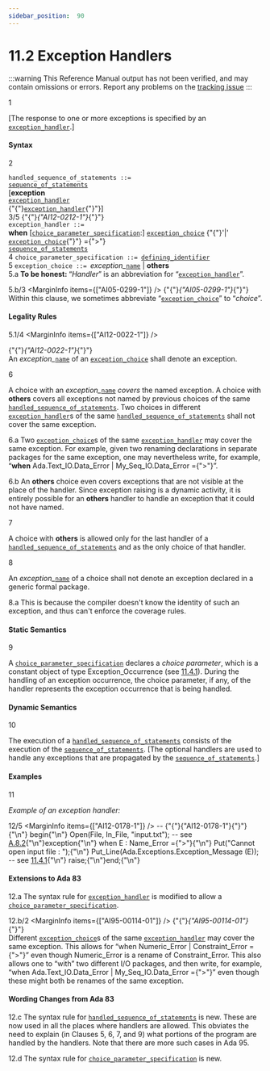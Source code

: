 ```yaml
---
sidebar_position:  90
---
```


# 11.2 Exception Handlers

:::warning
This Reference Manual output has not been verified,
and may contain omissions or errors.
Report any problems on the [tracking issue](https://github.com/ada-lang-io/ada-lang-io/issues/20)
:::


<MarginText>1</MarginText>
<p>[The response to one or more exceptions is specified by an <code><a href="../AA-11/AA-11.2#S0305">exception_handler</a></code>.] <br /></p>


#### Syntax

<MarginText>2</MarginText>

<CodeBlock>
<code>handled_sequence_of_statements</code><a id="S0304"></a><code> ::= </code><br />     <code><a href="../AA-5/AA-5.1#S0166">sequence_of_statements</a></code><br />  [<strong>exception</strong><br />     <code><a href="../AA-11/AA-11.2#S0305">exception_handler</a></code><br />    {"{"}<code><a href="../AA-11/AA-11.2#S0305">exception_handler</a></code>{"}"}]<br />

</CodeBlock>
<MarginText>3/5</MarginText>
<MarginInfo items={["AI12-0212-1"]} />

<CodeBlock>
{"{"}<em>{"AI12-0212-1"}</em>{"}"} <br /><code>exception_handler</code><a id="S0305"></a><code> ::= </code><br />  <strong>when</strong> [<code><a href="../AA-11/AA-11.2#S0306">choice_parameter_specification</a></code>:] <code><a href="../AA-11/AA-11.2#S0307">exception_choice</a></code> {"{"}'|'  <code><a href="../AA-11/AA-11.2#S0307">exception_choice</a></code>{"}"} ={">"}<br />     <code><a href="../AA-5/AA-5.1#S0166">sequence_of_statements</a></code><br />

</CodeBlock>
<MarginText>4</MarginText>

<CodeBlock>
<code>choice_parameter_specification</code><a id="S0306"></a><code> ::= </code><code><a href="../AA-3/AA-3.1#S0022">defining_identifier</a></code><br />

</CodeBlock>
<MarginText>5</MarginText>

<CodeBlock>
<code>exception_choice</code><a id="S0307"></a><code> ::= </code><em>exception_</em><code><a href="../AA-4/AA-4.1#S0091">name</a></code> | <strong>others</strong><br />

</CodeBlock>
<MarginText>5.a</MarginText>
<Admonition type="aarm" aarm="note" title="Note: ">
<strong>To be honest: </strong>&ldquo;<em>Handler</em>&rdquo; is an abbreviation for &ldquo;<code><a href="../AA-11/AA-11.2#S0305">exception_handler</a></code>&rdquo;.<br /></Admonition>

<MarginText>5.b/3</MarginText>
<MarginInfo items={["AI05-0299-1"]} />
<Admonition type="aarm" aarm="note" title="Note: ">
{"{"}<em>{"AI05-0299-1"}</em>{"}"} <br />Within this clause, we sometimes abbreviate &ldquo;<code><a href="../AA-11/AA-11.2#S0307">exception_choice</a></code>&rdquo; to &ldquo;<em>choice</em>&rdquo;. <br /></Admonition>


#### Legality Rules

<MarginText>5.1/4</MarginText>
<MarginInfo items={["AI12-0022-1"]} />
<p>{"{"}<em>{"AI12-0022-1"}</em>{"}"} <br />An <em>exception_</em><code><a href="../AA-4/AA-4.1#S0091">name</a></code> of an <code><a href="../AA-11/AA-11.2#S0307">exception_choice</a></code> shall denote an exception.<br /></p>

<MarginText>6</MarginText>
<p>A choice with an <em>exception_</em><code><a href="../AA-4/AA-4.1#S0091">name</a></code> <em>covers</em> the named exception. A choice with <strong>others</strong> covers all exceptions not named by previous choices of the same <code><a href="../AA-11/AA-11.2#S0304">handled_sequence_of_statements</a></code>. Two choices in different <code><a href="../AA-11/AA-11.2#S0305">exception_handler</a></code>s of the same <code><a href="../AA-11/AA-11.2#S0304">handled_sequence_of_statements</a></code> shall not cover the same exception. <br /></p>

<MarginText>6.a</MarginText>
<Admonition type="aarm" aarm="ramification" title="Ramification: ">
<strong></strong>Two <code><a href="../AA-11/AA-11.2#S0307">exception_choice</a></code>s of the same <code><a href="../AA-11/AA-11.2#S0305">exception_handler</a></code> may cover the same exception. For example, given two renaming declarations in separate packages for the same exception, one may nevertheless write, for example, &ldquo;<strong>when</strong> Ada.Text_IO.Data_Error | My_Seq_IO.Data_Error ={">"}&rdquo;.<br /></Admonition>

<MarginText>6.b</MarginText>
<Admonition type="aarm" aarm="note" title="Note: ">
An <strong>others</strong> choice even covers exceptions that are not visible at the place of the handler. Since exception raising is a dynamic activity, it is entirely possible for an <strong>others</strong> handler to handle an exception that it could not have named. <br /></Admonition>

<MarginText>7</MarginText>
<p>A choice with <strong>others</strong> is allowed only for the last handler of a <code><a href="../AA-11/AA-11.2#S0304">handled_sequence_of_statements</a></code> and as the only choice of that handler.<br /></p>

<MarginText>8</MarginText>
<p>An <em>exception_</em><code><a href="../AA-4/AA-4.1#S0091">name</a></code> of a choice shall not denote an exception declared in a generic formal package. <br /></p>

<MarginText>8.a</MarginText>
<Admonition type="aarm" aarm="reason" title="Reason: ">
<strong></strong>This is because the compiler doesn't know the identity of such an exception, and thus can't enforce the coverage rules. <br /></Admonition>


#### Static Semantics

<MarginText>9</MarginText>
<p>A <code><a href="../AA-11/AA-11.2#S0306">choice_parameter_specification</a></code> declares a <em>choice parameter</em>, which is a constant object of type Exception_Occurrence (see <a href="../AA-11/AA-11.4#Subclause_11.4.1">11.4.1</a>). During the handling of an exception occurrence, the choice parameter, if any, of the handler represents the exception occurrence that is being handled.<br /></p>


#### Dynamic Semantics

<MarginText>10</MarginText>
<p>The execution of a <code><a href="../AA-11/AA-11.2#S0304">handled_sequence_of_statements</a></code> consists of the execution of the <code><a href="../AA-5/AA-5.1#S0166">sequence_of_statements</a></code>. [The optional handlers are used to handle any exceptions that are propagated by the <code><a href="../AA-5/AA-5.1#S0166">sequence_of_statements</a></code>.] <br /></p>


#### Examples

<MarginText>11</MarginText>
<p><em>Example of an exception handler:</em> <br /></p>

<MarginText>12/5</MarginText>
<MarginInfo items={["AI12-0178-1"]} />
<CodeBlock language="ada">
--  {"{"}{"AI12-0178-1"}{"}"}{"\n"} begin{"\n"}   Open(File, In_File, "input.txt");   -- see <a href="../AA-A/AA-A.8#Subclause_A.8.2">A.8.2</a>{"\n"}exception{"\n"}   when E : Name_Error ={">"}{"\n"}      Put("Cannot open input file : ");{"\n"}      Put_Line(Ada.Exceptions.Exception_Message (E));  -- see <a href="../AA-11/AA-11.4#Subclause_11.4.1">11.4.1</a>{"\n"}      raise;{"\n"}end;{"\n"}

</CodeBlock>

#### Extensions to Ada 83

<MarginText>12.a</MarginText>
<Admonition type="aarm" aarm="note" title="Note: ">
The syntax rule for <code><a href="../AA-11/AA-11.2#S0305">exception_handler</a></code> is modified to allow a <code><a href="../AA-11/AA-11.2#S0306">choice_parameter_specification</a></code>.<br /></Admonition>

<MarginText>12.b/2</MarginText>
<MarginInfo items={["AI95-00114-01"]} />
<Admonition type="aarm" aarm="note" title="Note: ">
{"{"}<em>{"AI95-00114-01"}</em>{"}"} <br />Different <code><a href="../AA-11/AA-11.2#S0307">exception_choice</a></code>s of the same <code><a href="../AA-11/AA-11.2#S0305">exception_handler</a></code> may cover the same exception. This allows for &ldquo;when Numeric_Error | Constraint_Error ={">"}&rdquo; even though Numeric_Error is a rename of Constraint_Error. This also allows one to &ldquo;with&rdquo; two different I/O packages, and then write, for example, &ldquo;when Ada.Text_IO.Data_Error | My_Seq_IO.Data_Error ={">"}&rdquo; even though these might both be renames of the same exception. <br /></Admonition>


#### Wording Changes from Ada 83

<MarginText>12.c</MarginText>
<Admonition type="aarm" aarm="note" title="Note: ">
The syntax rule for <code><a href="../AA-11/AA-11.2#S0304">handled_sequence_of_statements</a></code> is new. These are now used in all the places where handlers are allowed. This obviates the need to explain (in Clauses 5, 6, 7, and 9) what portions of the program are handled by the handlers. Note that there are more such cases in Ada 95.<br /></Admonition>

<MarginText>12.d</MarginText>
<Admonition type="aarm" aarm="note" title="Note: ">
The syntax rule for <code><a href="../AA-11/AA-11.2#S0306">choice_parameter_specification</a></code> is new. <br /></Admonition>

